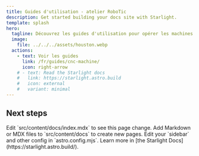 ```yaml
---
title: Guides d'utilisation - atelier RoboTic
description: Get started building your docs site with Starlight.
template: splash
hero:
  tagline: Découvrez les guides d'utilisation pour opérer les machines de l'atelier RoboTic
  image:
    file: ../../../assets/houston.webp
  actions:
    - text: Voir les guides
      link: /fr/guides/cnc-machine/
      icon: right-arrow
    # - text: Read the Starlight docs
    #   link: https://starlight.astro.build
    #   icon: external
    #   variant: minimal
---
```



## Next steps

<CardGrid stagger>
	<Card title="Update content" icon="pencil">
		Edit `src/content/docs/index.mdx` to see this page change.
	</Card>
	<Card title="Add new content" icon="add-document">
		Add Markdown or MDX files to `src/content/docs` to create new pages.
	</Card>
	<Card title="Configure your site" icon="setting">
		Edit your `sidebar` and other config in `astro.config.mjs`.
	</Card>
	<Card title="Read the docs" icon="open-book">
		Learn more in [the Starlight Docs](https://starlight.astro.build/).
	</Card>
</CardGrid>

